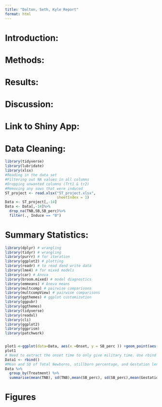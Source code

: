 ```yaml
---
title: "Dalton, Seth, Kyle Report"
format: html
---
```


# Introduction: 

# Methods: 

# Results: 

# Discussion: 

# Link to Shiny App:

# Data Cleaning: 

```r
library(tidyverse)
library(lubridate)
library(xlsx)
#Reading in the data set 
#Filtering out NA values in all columns
#Dropping unwanted columns (Trt1 & tr2)
#Removing any sows that were induced
ST_project <- read.xlsx("ST_project.xlsx", 
                        sheetIndex = 1)
Data <- ST_project[,-14]
Data <- Data[,-14]%>%
  drop_na(TNB,SB,SB_perc)%>%
  filter(., Induce == "0")
```

# Summary Statistics: 
``` r
library(dplyr) # wrangling
library(tidyr) # wrangling
library(purrr) # for iteration
library(ggplot2) # plotting
library(readr) # to read dand write data
library(lme4) # for mixed models
library(car) # Anova
library(broom.mixed) # model diagnostics
library(emmeans) # Anova means
library(multcomp) # pairwise comparisons
library(multcompView) # pairwise comparisons
library(ggthemes) # ggplot customization
library(ggpubr)
library(ggthemes)
library(tidyverse)
library(readxl)
library(cli)
library(ggplot2)
library(ggprism)
library(patchwork)


plot1 <-ggplot(data=Data, aes(x =Onset, y = SB_perc )) +geom_point(aes(color = GestationLength)) + facet_wrap('Treatment')
plot1
# Need to extract the onset time to only give military time. Use rbind to create new column
Data1 <- rbind()
#Mean and SD of Total Newborns, stillborn percentage, and Gestation length by Treatment
Data %>%
  group_by(Treatment) %>%
  summarise(mean(TNB), sd(TNB),mean(SB_perc), sd(SB_perc),mean(GestationLength), sd(GestationLength))

```
# Figures
